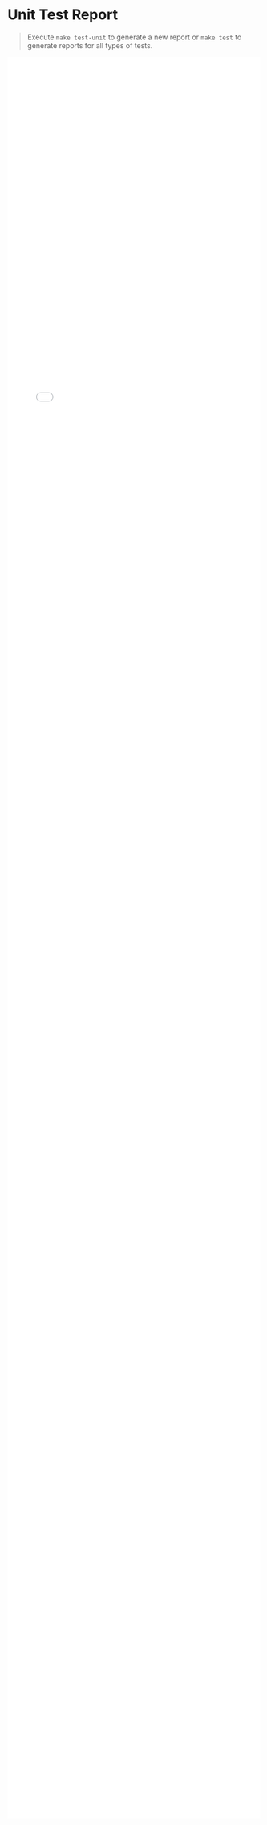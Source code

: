 
<Meta title="Reports/Unit Test Report" />

# Unit Test Report

>Execute `make test-unit` to generate a new report or `make test` to generate reports for all types of tests.

<iframe
    width="100%"
    height="90%"
    src="coverage/unit/html/output.html"
    frameBorder="0"
    allow="accelerometer; autoplay; clipboard-write; encrypted-media; gyroscope; picture-in-picture;"
    allowFullScreen
></iframe>